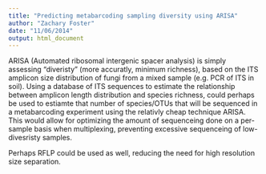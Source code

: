 ```yaml
---
title: "Predicting metabarcoding sampling diversity using ARISA"
author: "Zachary Foster"
date: "11/06/2014"
output: html_document
---
```


ARISA (Automated ribosomal intergenic spacer analysis) is simply assessing "diveristy" (more accuratly, minimum richness), based on the ITS amplicon size distribution of fungi from a mixed sample (e.g. PCR of ITS in soil). 
Using a database of ITS sequences to estimate the relationship between amplicon length distribution and species richness,  could perhaps be used to estiamte that number of species/OTUs that will be sequenced in a metabarcoding experiment using the relativly cheap technique ARISA. 
This would allow for optimizing the amount of sequenceing done on a per-sample basis when multiplexing, preventing excessive sequenceing of low-divesristy samples. 

Perhaps RFLP could be used as well, reducing the need for high resolution size separation. 